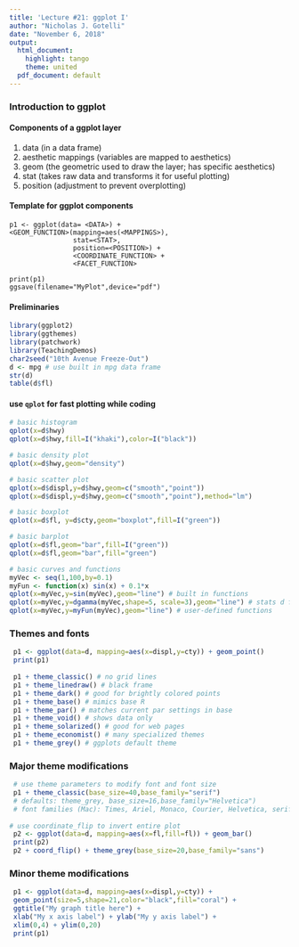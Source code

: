 ```yaml
---
title: 'Lecture #21: ggplot I'
author: "Nicholas J. Gotelli"
date: "November 6, 2018"
output:
  html_document:
    highlight: tango
    theme: united
  pdf_document: default
---
```

### Introduction to ggplot

#### Components of a ggplot layer
1. data (in a data frame)
2. aesthetic mappings (variables are mapped to aesthetics)
3. geom (the geometric used to draw the layer; has specific aesthetics)
4. stat (takes raw data and transforms it for useful plotting)
5. position (adjustment to prevent overplotting)

#### Template for ggplot components
```
p1 <- ggplot(data= <DATA>) + 
<GEOM_FUNCTION>(mapping=aes(<MAPPINGS>),
                stat=<STAT>,
                position=<POSITION>) +
                <COORDINATE_FUNCTION> +
                <FACET_FUNCTION>

print(p1)
ggsave(filename="MyPlot",device="pdf")
```

#### Preliminaries
```r
library(ggplot2)
library(ggthemes)
library(patchwork)
library(TeachingDemos)
char2seed("10th Avenue Freeze-Out")
d <- mpg # use built in mpg data frame
str(d)
table(d$fl)

```

#### use `qplot` for fast plotting while coding

```r
# basic histogram
qplot(x=d$hwy)
qplot(x=d$hwy,fill=I("khaki"),color=I("black"))

# basic density plot
qplot(x=d$hwy,geom="density")

# basic scatter plot
qplot(x=d$displ,y=d$hwy,geom=c("smooth","point"))
qplot(x=d$displ,y=d$hwy,geom=c("smooth","point"),method="lm")

# basic boxplot
qplot(x=d$fl, y=d$cty,geom="boxplot",fill=I("green"))       

# basic barplot
qplot(x=d$fl,geom="bar",fill=I("green"))
qplot(x=d$fl,geom="bar",fill="green")

# basic curves and functions
myVec <- seq(1,100,by=0.1)
myFun <- function(x) sin(x) + 0.1*x
qplot(x=myVec,y=sin(myVec),geom="line") # built in functions
qplot(x=myVec,y=dgamma(myVec,shape=5, scale=3),geom="line") # stats d functions
qplot(x=myVec,y=myFun(myVec),geom="line") # user-defined functions

```

### Themes and fonts

```r
 p1 <- ggplot(data=d, mapping=aes(x=displ,y=cty)) + geom_point()
 print(p1)
 
 p1 + theme_classic() # no grid lines
 p1 + theme_linedraw() # black frame
 p1 + theme_dark() # good for brightly colored points
 p1 + theme_base() # mimics base R
 p1 + theme_par() # matches current par settings in base
 p1 + theme_void() # shows data only
 p1 + theme_solarized() # good for web pages
 p1 + theme_economist() # many specialized themes
 p1 + theme_grey() # ggplots default theme
``` 

### Major theme modifications 

```r
 # use theme parameters to modify font and font size
 p1 + theme_classic(base_size=40,base_family="serif")
 # defaults: theme_grey, base_size=16,base_family="Helvetica")
 # font families (Mac): Times, Ariel, Monaco, Courier, Helvetica, serif,sans
 
# use coordinate_flip to invert entire plot
 p2 <- ggplot(data=d, mapping=aes(x=fl,fill=fl)) + geom_bar()
 print(p2)
 p2 + coord_flip() + theme_grey(base_size=20,base_family="sans")
```

### Minor theme modifications
```r

 p1 <- ggplot(data=d, mapping=aes(x=displ,y=cty)) + 
 geom_point(size=5,shape=21,color="black",fill="coral") +
 ggtitle("My graph title here") +
 xlab("My x axis label") + ylab("My y axis label") +
 xlim(0,4) + ylim(0,20)
 print(p1)
 
```

